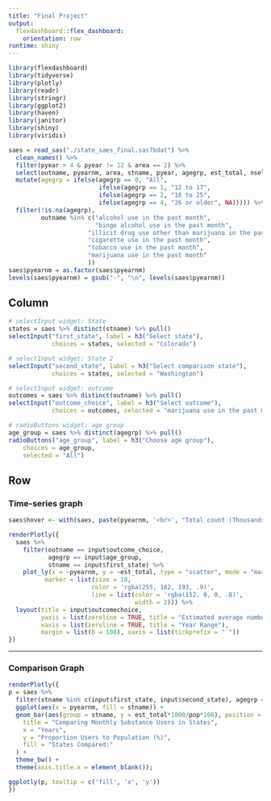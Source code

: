 ```yaml
---
title: "Final Project" 
output: 
  flexdashboard::flex_dashboard:
    orientation: row
runtime: shiny
---
```


```r
library(flexdashboard)
library(tidyverse)
library(plotly)
library(readr)
library(stringr)
library(ggplot2)
library(haven)
library(janitor)
library(shiny)
library(viridis)

saes = read_sas("./state_saes_final.sas7bdat") %>%
  clean_names() %>% 
  filter(pyear > 4 & pyear != 12 & area == 2) %>% 
  select(outname, pyearnm, area, stname, pyear, agegrp, est_total, nsel, ncomp, pop) %>% 
  mutate(agegrp = ifelse(agegrp == 0, "All",
                         ifelse(agegrp == 1, "12 to 17",
                         ifelse(agegrp == 2, "18 to 25",
                         ifelse(agegrp == 4, "26 or older", NA))))) %>% 
  filter(!is.na(agegrp),
         outname %in% c("alcohol use in the past month", 
                        "binge alcohol use in the past month",
                      "illicit drug use other than marijuana in the past month",
                      "cigarette use in the past month",
                      "tobacco use in the past month",
                      "marijuana use in the past month"
                      ))
saes$pyearnm = as.factor(saes$pyearnm)
levels(saes$pyearnm) = gsub("-", "\n", levels(saes$pyearnm))
```

Column {.sidebar}
-----------------------------------------------------------------------

```r
# selectInput widget: State
states = saes %>% distinct(stname) %>% pull()
selectInput("first_state", label = h3("Select state"),
            choices = states, selected = "Colorado")

# selectInput widget: State 2
selectInput("second_state", label = h3("Select comparison state"),
            choices = states, selected = "Washington")

# selectInput widget: outcome
outcomes = saes %>% distinct(outname) %>% pull()
selectInput("outcome_choice", label = h3("Select outcome"),
            choices = outcomes, selected = "marijuana use in the past month")

# radioButtons widget: age group
age_group = saes %>% distinct(agegrp) %>% pull()
radioButtons("age_group", label = h3("Choose age group"),
    choices = age_group, 
    selected = "All")


```

Row {.tabset .tabset-fade}
-----------------------------------------------------------------------

### Time-series graph

```r
saes$hover <- with(saes, paste(pyearnm, '<br>', "Total count (Thousands):", est_total))

renderPlotly({
  saes %>% 
    filter(outname == input$outcome_choice,
           agegrp == input$age_group,
           stname == input$first_state) %>% 
    plot_ly(x = ~pyearnm, y = ~est_total, type = "scatter", mode = "markers", hoverinfo = 'text', text = ~paste(pyearnm, '<br>', "Total count:", est_total),
          marker = list(size = 10,
                       color = 'rgba(255, 182, 193, .9)',
                       line = list(color = 'rgba(152, 0, 0, .8)',
                                   width = 2))) %>%
  layout(title = input$outcomechoice,
         yaxis = list(zeroline = TRUE, title = "Estimated average number of persons (in thousands)"),
         xaxis = list(zeroline = TRUE, title = "Year Range"),
         margin = list(b = 100), xaxis = list(tickprefix = " "))
})
```

-----------------------------------------------------------------------

### Comparison Graph

```r

renderPlotly({
p = saes %>%
  filter(stname %in% c(input$first_state, input$second_state), agegrp == input$age_group, outname == input$outcome_choice) %>%
  ggplot(aes(x = pyearnm, fill = stname)) +
  geom_bar(aes(group = stname, y = est_total*1000/pop*100), position = position_dodge(width = 0.6), stat = "identity") + labs(
    title = "Comparing Monthly Substance Users in States",
    x = "Years",
    y = "Proportion Users to Population (%)",
    fill = "States Compared:"
  ) + 
  theme_bw() +
  theme(axis.title.x = element_blank());

ggplotly(p, tooltip = c('fill', 'x', 'y'))
})
```


